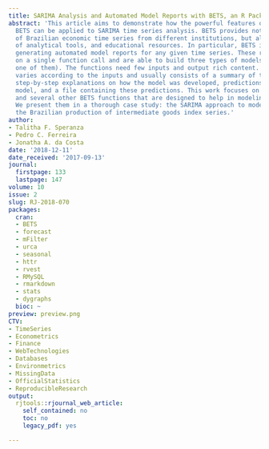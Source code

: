 ```yaml
---
title: SARIMA Analysis and Automated Model Reports with BETS, an R Package
abstract: 'This article aims to demonstrate how the powerful features of the R package
  BETS can be applied to SARIMA time series analysis. BETS provides not only thousands
  of Brazilian economic time series from different institutions, but also a range
  of analytical tools, and educational resources. In particular, BETS is capable of
  generating automated model reports for any given time series. These reports rely
  on a single function call and are able to build three types of models (SARIMA being
  one of them). The functions need few inputs and output rich content. The output
  varies according to the inputs and usually consists of a summary of the series properties,
  step-by-step explanations on how the model was developed, predictions made by the
  model, and a file containing these predictions. This work focuses on this feature
  and several other BETS functions that are designed to help in modeling time series.
  We present them in a thorough case study: the SARIMA approach to model and forecast
  the Brazilian production of intermediate goods index series.'
author:
- Talitha F. Speranza
- Pedro C. Ferreira
- Jonatha A. da Costa
date: '2018-12-11'
date_received: '2017-09-13'
journal:
  firstpage: 133
  lastpage: 147
volume: 10
issue: 2
slug: RJ-2018-070
packages:
  cran:
  - BETS
  - forecast
  - mFilter
  - urca
  - seasonal
  - httr
  - rvest
  - RMySQL
  - rmarkdown
  - stats
  - dygraphs
  bioc: ~
preview: preview.png
CTV:
- TimeSeries
- Econometrics
- Finance
- WebTechnologies
- Databases
- Environmetrics
- MissingData
- OfficialStatistics
- ReproducibleResearch
output:
  rjtools::rjournal_web_article:
    self_contained: no
    toc: no
    legacy_pdf: yes

---
```

